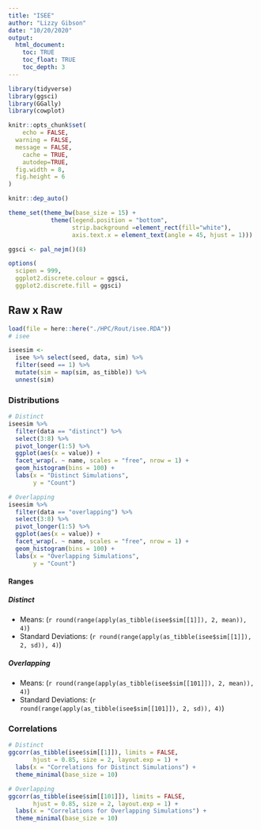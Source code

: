 ```yaml
---
title: "ISEE"
author: "Lizzy Gibson"
date: "10/20/2020"
output: 
  html_document:
    toc: TRUE
    toc_float: TRUE
    toc_depth: 3
---
```


```r
library(tidyverse)
library(ggsci)
library(GGally)
library(cowplot)

knitr::opts_chunk$set(
	echo = FALSE,
  warning = FALSE,
  message = FALSE,
	cache = TRUE,
	autodep=TRUE,
  fig.width = 8,
  fig.height = 6
)

knitr::dep_auto()

theme_set(theme_bw(base_size = 15) + 
            theme(legend.position = "bottom",
                  strip.background =element_rect(fill="white"),
                  axis.text.x = element_text(angle = 45, hjust = 1)))

ggsci <- pal_nejm()(8)

options(
  scipen = 999,
  ggplot2.discrete.colour = ggsci,
  ggplot2.discrete.fill = ggsci)
```

## Raw x Raw

```r
load(file = here::here("./HPC/Rout/isee.RDA"))
# isee
```

```r
iseesim <- 
  isee %>% select(seed, data, sim) %>% 
  filter(seed == 1) %>% 
  mutate(sim = map(sim, as_tibble)) %>% 
  unnest(sim)
```

### Distributions

```r
# Distinct
iseesim %>% 
  filter(data == "distinct") %>% 
  select(3:8) %>% 
  pivot_longer(1:5) %>% 
  ggplot(aes(x = value)) + 
  facet_wrap(. ~ name, scales = "free", nrow = 1) +
  geom_histogram(bins = 100) + 
  labs(x = "Distinct Simulations",
       y = "Count")
```

```r
# Overlapping
iseesim %>% 
  filter(data == "overlapping") %>% 
  select(3:8) %>% 
  pivot_longer(1:5) %>% 
  ggplot(aes(x = value)) + 
  facet_wrap(. ~ name, scales = "free", nrow = 1) +
  geom_histogram(bins = 100) + 
  labs(x = "Overlapping Simulations",
       y = "Count")
```

#### Ranges

##### Distinct

* Means: (`r round(range(apply(as_tibble(isee$sim[[1]]), 2, mean)), 4)`)
* Standard Deviations: (`r round(range(apply(as_tibble(isee$sim[[1]]), 2, sd)), 4)`)

##### Overlapping

* Means: (`r round(range(apply(as_tibble(isee$sim[[101]]), 2, mean)), 4)`)
* Standard Deviations: (`r round(range(apply(as_tibble(isee$sim[[101]]), 2, sd)), 4)`)

### Correlations

```r
# Distinct
ggcorr(as_tibble(isee$sim[[1]]), limits = FALSE,
       hjust = 0.85, size = 2, layout.exp = 1) +
  labs(x = "Correlations for Distinct Simulations") +
  theme_minimal(base_size = 10)

```

```r
# Overlapping
ggcorr(as_tibble(isee$sim[[101]]), limits = FALSE,
       hjust = 0.85, size = 2, layout.exp = 1) +
  labs(x = "Correlations for Overlapping Simulations") +
  theme_minimal(base_size = 10)
```

